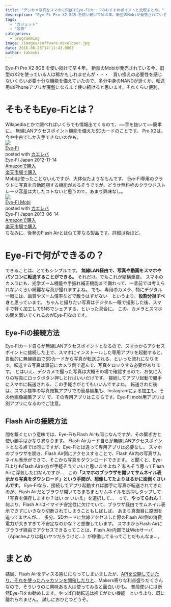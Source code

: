 ```yaml
---
title: "デジカメ写真をスマホに飛ばすEye-Fiカードのおすすめポイントと比較まとめ。"
description: "Eye-Fi Pro X2 8GB を使い続けて早４年。新型のMobiが発売されている今、旧型のX2を使っている人は稀かもしれませんが・・・　買い換えの必要性を..."
tags:
  - "ガジェット"
  - "写真"
categories:
  - programming
image: /images/software-developer.jpg
date: 2016-06-25T14:11:43.000Z
author: takashi
---
```



Eye-Fi Pro X2 8GB を使い続けて早４年。
新型のMobiが発売されている今、旧型のX2を使っている人は稀かもしれませんが・・・　買い換えの必要性を感じないくらい必要十分な機能を備えていたので、多分中身のNANDが逝くか、転送用のiPhoneアプリが廃盤になるまで使い続けると思います。それくらい便利。
<h1>そもそもEye-Fiとは？</h1>
Wikipediaとかで調べればいくらでも情報出てくるので、~~手を抜いて~~簡単に。
無線LANアクセスポイント機能を備えたSDカードのことです。
Pro X2は、今や中古でしか入手できないのかも。
<div class="kaerebalink-box"><div class="kaerebalink-image"><a href="http://c.af.moshimo.com/af/c/click?a_id=602830&amp;p_id=170&amp;pc_id=185&amp;pl_id=4062&amp;s_v=b5Rz2P0601xu&amp;url=http%3A%2F%2Fwww.amazon.co.jp%2Fexec%2Fobidos%2FASIN%2FB00A2DEPQK%2Fref%3Dnosim" target="_blank" rel="noopener"><img src="http://ecx.images-amazon.com/images/I/31RRLUHwKcL._SL160_.jpg" style="border: none" /></a><img src="http://i.af.moshimo.com/af/i/impression?a_id=602830&amp;p_id=170&amp;pc_id=185&amp;pl_id=4062" width="1" height="1" style="border:none"></div><div class="kaerebalink-info"><div class="kaerebalink-name"><a href="http://c.af.moshimo.com/af/c/click?a_id=602830&amp;p_id=170&amp;pc_id=185&amp;pl_id=4062&amp;s_v=b5Rz2P0601xu&amp;url=http%3A%2F%2Fwww.amazon.co.jp%2Fexec%2Fobidos%2FASIN%2FB00A2DEPQK%2Fref%3Dnosim" target="_blank" rel="noopener">Eye-Fi</a><img src="http://i.af.moshimo.com/af/i/impression?a_id=602830&amp;p_id=170&amp;pc_id=185&amp;pl_id=4062" width="1" height="1" style="border:none"><div class="kaerebalink-powered-date">posted with <a href="http://kaereba.com" rel="nofollow noopener" target="_blank">カエレバ</a></div></div><div class="kaerebalink-detail"> Eye-Fi Japan 2012-11-14    </div><div class="kaerebalink-link1"><div class="shoplinkamazon"><a href="http://c.af.moshimo.com/af/c/click?a_id=602830&amp;p_id=170&amp;pc_id=185&amp;pl_id=4062&amp;s_v=b5Rz2P0601xu&amp;url=http%3A%2F%2Fwww.amazon.co.jp%2Fgp%2Fsearch%3Fkeywords%3DEye-Fi%26__mk_ja_JP%3D%2583J%2583%255E%2583J%2583i" target="_blank" rel="noopener">Amazonで購入</a><img src="http://i.af.moshimo.com/af/i/impression?a_id=602830&amp;p_id=170&amp;pc_id=185&amp;pl_id=4062" width="1" height="1" style="border:none"></div><div class="shoplinkrakuten"><a href="http://c.af.moshimo.com/af/c/click?a_id=602830&amp;p_id=54&amp;pc_id=54&amp;pl_id=616&amp;s_v=b5Rz2P0601xu&amp;url=http%3A%2F%2Fsearch.rakuten.co.jp%2Fsearch%2Fmall%2FEye-Fi%2F-%2Ff.1-p.1-s.1-sf.0-st.A-v.2%3Fx%3D0" target="_blank" rel="noopener">楽天市場で購入</a><img src="http://i.af.moshimo.com/af/i/impression?a_id=602830&amp;p_id=54&amp;pc_id=54&amp;pl_id=616" width="1" height="1" style="border:none"></div></div></div><div class="booklink-footer" style="clear: left"></div></div>
Mobiは使ったことないんですが、大体似たようなもんです。
Eye-Fi専用のクラウドに写真を自動同期する機能があるそうですが、どうせ無料枠のクラウドストレージ容量は大したコトないと思うので、あまり興味なし。
<div class="kaerebalink-box"><div class="kaerebalink-image"><a href="http://c.af.moshimo.com/af/c/click?a_id=602830&amp;p_id=170&amp;pc_id=185&amp;pl_id=4062&amp;s_v=b5Rz2P0601xu&amp;url=http%3A%2F%2Fwww.amazon.co.jp%2Fexec%2Fobidos%2FASIN%2FB00D41F9TO%2Fref%3Dnosim" target="_blank" rel="noopener"><img src="http://ecx.images-amazon.com/images/I/41SVj-5GG9L._SL160_.jpg" style="border: none" /></a><img src="http://i.af.moshimo.com/af/i/impression?a_id=602830&amp;p_id=170&amp;pc_id=185&amp;pl_id=4062" width="1" height="1" style="border:none"></div><div class="kaerebalink-info"><div class="kaerebalink-name"><a href="http://c.af.moshimo.com/af/c/click?a_id=602830&amp;p_id=170&amp;pc_id=185&amp;pl_id=4062&amp;s_v=b5Rz2P0601xu&amp;url=http%3A%2F%2Fwww.amazon.co.jp%2Fexec%2Fobidos%2FASIN%2FB00D41F9TO%2Fref%3Dnosim" target="_blank" rel="noopener">Eye-Fi Mobi</a><img src="http://i.af.moshimo.com/af/i/impression?a_id=602830&amp;p_id=170&amp;pc_id=185&amp;pl_id=4062" width="1" height="1" style="border:none"><div class="kaerebalink-powered-date">posted with <a href="http://kaereba.com" rel="nofollow noopener" target="_blank">カエレバ</a></div></div><div class="kaerebalink-detail"> Eye-Fi Japan 2013-06-14    </div><div class="kaerebalink-link1"><div class="shoplinkamazon"><a href="http://c.af.moshimo.com/af/c/click?a_id=602830&amp;p_id=170&amp;pc_id=185&amp;pl_id=4062&amp;s_v=b5Rz2P0601xu&amp;url=http%3A%2F%2Fwww.amazon.co.jp%2Fgp%2Fsearch%3Fkeywords%3DEye-Fi%2520Mobi%26__mk_ja_JP%3D%2583J%2583%255E%2583J%2583i" target="_blank" rel="noopener">Amazonで購入</a><img src="http://i.af.moshimo.com/af/i/impression?a_id=602830&amp;p_id=170&amp;pc_id=185&amp;pl_id=4062" width="1" height="1" style="border:none"></div><div class="shoplinkrakuten"><a href="http://c.af.moshimo.com/af/c/click?a_id=602830&amp;p_id=54&amp;pc_id=54&amp;pl_id=616&amp;s_v=b5Rz2P0601xu&amp;url=http%3A%2F%2Fsearch.rakuten.co.jp%2Fsearch%2Fmall%2FEye-Fi%2520Mobi%2F-%2Ff.1-p.1-s.1-sf.0-st.A-v.2%3Fx%3D0" target="_blank" rel="noopener">楽天市場で購入</a><img src="http://i.af.moshimo.com/af/i/impression?a_id=602830&amp;p_id=54&amp;pc_id=54&amp;pl_id=616" width="1" height="1" style="border:none"></div></div></div><div class="booklink-footer" style="clear: left"></div></div>
ちなみに、後発のFlash Airとは似て非なる製品です。詳細は後ほど。
<h1>Eye-Fiで何ができるの？</h1>
できることは、とてもシンプルです。
<strong>無線LAN経由で、写真や動画をスマホやパソコンに転送することができる。</strong>
それだけ。でもこれが結構重要。
スマホのカメラにも、光学ズーム機能や手振れ補正機能まで備わって、一昔前では考えられないくらい綺麗な写真が撮れますよね。
でも、専用のカメラ、特にデジタル一眼には、画質やズーム倍率などで敵うはずがない　というより、<strong>役割分担すべき</strong>と思っています。
ちゃんと撮りたい写真はデジタル一眼で撮影した後、スマホで軽く加工してSNSでシェアする、といった具合に。
この、カメラとスマホの間を繋いでくれるのがEye-Fiなのです。
<h2>Eye-Fiの接続方法</h2>
Eye-Fiカード自らが無線LANアクセスポイントとなるので、スマホからアクセスポイントに接続した上で、スマホにインストールした専用アプリを起動すると、自動的に無線経由でSDカードから写真が転送される、といった流れになります。転送する写真は事前にカメラ側で選んで、写真をロックする必要があります。
とはいえ、デジカメで撮った写真は大概その場で確認するので、お気に入りの写真にロックボタン押しとけばいいだけです。
接続してアプリ起動で勝手にスマホに転送される、この手軽さがとてもいいんですよね。
転送された後は、スマホ標準の写真閲覧アプリでの簡易編集も、Instagramによる加工も、その他画像編集アプリ
で、その専用アプリはこちらです。Eye-Fi mobi用アプリは別アプリになるのでご注意。

<h2>Flash Airの接続方法</h2>
間を繋ぐという意味では、Eye-FiもFlash Airも同じなんですが、その繋ぎ方と使い勝手はかなり異なります。
Flash Airカード自らが無線LANアクセスポイントとなる点では同じですが、Eye-Fiとは違って専用アプリは必要なし。
スマホのブラウザを開き、Flash Air側にアクセスすることで、Flash Air内の写真サムネイル表示ができて、そこから写真をダウンロードできます。
と聞くと、Eye-FiよりもFlash Airの方が手軽そうでいいと思いますよね？
私もそう思ってFlash Airに浮気した口なんですが…　この<strong>「スマホのブラウザを開いてサムネイル表示から写真をダウンロード」という手間が、想像してたよりはるかに面倒くさいんです</strong>。
Eye-Fiなら、接続してアプリ起動すれば勝手に写真が転送されてきたのが、Flash Airだとブラウザ開いてちまちまとサムネイルを長押しタップして「写真を保存しますか？はい or いいえ」を選択して…　って、<strong>やってられん！</strong>
何より、Flash Airはイマイチ安定性に欠けていて、ブラウザ経由でサムネイル表示できずにいきなり切断されてしまうこともしばしば。
あまり真面目に原因を追ってませんが…　多分、SDカードに無線アクセスした際のFlash Air側の消費電力が大きすぎて不安定なのかな？と想像しています。
スマホからFlash Airにブラウザ経由でアクセスできるってことは、Flash Air内部ではWebサーバ（Apacheよりは軽いヤツだろうけど…）が稼働してるってことだもんなぁ…。
<h1>まとめ</h1>
結局、Flash Airをディスる感じになってしまいましたが、<a href="https://flashair-developers.com/ja/documents/api/">APIを公開していたり、それを使ったハッカソンを開催したりと</a>、Makers寄りな利点盛りだくさんなので、そういうのに興味ある人は使ってみると面白いかも。
普段使いには断然Eye-Fiをお勧めします。やっぱ自動転送は捨てがたい機能　というより、既に離れられません。
試しにおひとつどうぞ。